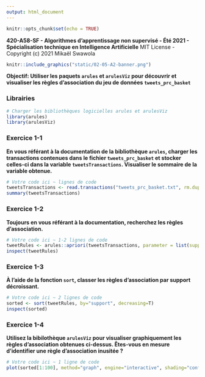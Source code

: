 ```yaml
---
output: html_document
---
```


```r
knitr::opts_chunk$set(echo = TRUE)
```

**420-A58-SF - Algorithmes d'apprentissage non supervisé - Été 2021 - Spécialisation technique en Intelligence Artificielle**
MIT License - Copyright (c) 2021 Mikaël Swawola

```r
knitr::include_graphics("static/02-05-A2-banner.png")
```

**Objectif: Utiliser les paquets `arules` et `arulesViz` pour découvrir et visualiser les règles d'association du jeu de données `tweets_prc_basket`**

### Librairies

```r
# Charger les bibliothèques logicielles arules et arulesViz
library(arules)
library(arulesViz)
```


### Exercice 1-1
**En vous référant à la documentation de la bibliothèque `arules`, charger les transactions contenues dans le fichier `tweets_prc_basket` et stocker celles-ci dans la variable `tweetsTransactions`. Visualiser le sommaire de la variable obtenue.**
```r
# Votre code ici ~ lignes de code
tweetsTransactions <- read.transactions("tweets_prc_basket.txt", rm.duplicates = F, format="basket", sep=" ")
summary(tweetsTransactions)
```


### Exercice 1-2
**Toujours en vous référant à la documentation, recherchez les règles d'association.**
```r
# Votre code ici ~ 1-2 lignes de code
tweetRules <- arules::apriori(tweetsTransactions, parameter = list(support=.02, confidence=.1, minlen=2, maxlen=6))
inspect(tweetRules)
```


### Exercice 1-3
**À l'aide de la fonction `sort`, classer les règles d'association par support décroissant.**
```r
# Votre code ici ~ 2 lignes de code
sorted <- sort(tweetRules, by="support", decreasing=T)
inspect(sorted)
```


### Exercice 1-4
**Utilisez la bibilothèque `arulesViz` pour visualiser graphiquement les règles d'association obtenues ci-dessus. Êtes-vous en mesure d'identifier une règle d'association inusitée ?**
```r
# Votre code ici ~ 1 ligne de code
plot(sorted[1:100], method="graph", engine="interactive", shading="confidence")
```
